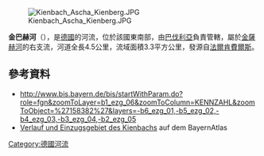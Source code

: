 {{Coord|48.982074|N|12.63998|E|display=title}}
[[Image:Kienbach_Ascha_Kienberg.JPG|right]]

'''金巴赫河'''（{{lang-de|Kienbach}}），是[[德國|德國]]的河流，位於該國東南部，由[[巴伐利亞|巴伐利亞]]負責管轄，屬於[[金薩赫河|金薩赫河]]的右支流，河道全長4.5公里，流域面積3.3平方公里，發源自[[法爾肯費爾斯|法爾肯費爾斯]]。

==參考資料==
* http://www.bis.bayern.de/bis/startWithParam.do?role=fgn&zoomToLayer=b1_ezg_06&zoomToColumn=KENNZAHL&zoomToObject=%27158382%27&layers=-b6_ezg_01,-b5_ezg_02,-b4_ezg_03,-b3_ezg_04,-b2_ezg_05 {{Wayback|url=http://www.bis.bayern.de/bis/startWithParam.do?role=fgn&zoomToLayer=b1_ezg_06&zoomToColumn=KENNZAHL&zoomToObject=%27158382%27&layers=-b6_ezg_01,-b5_ezg_02,-b4_ezg_03,-b3_ezg_04,-b2_ezg_05 |date=20160304081224 }}
* [http://geoportal.bayern.de/bayernatlas/default?lon=4545228.5&lat=5428647.0&zoom=9&base=951 Verlauf und Einzugsgebiet des Kienbachs] auf dem BayernAtlas

{{Germany-geo-stub}}
[[Category:德國河流|Category:德國河流]]